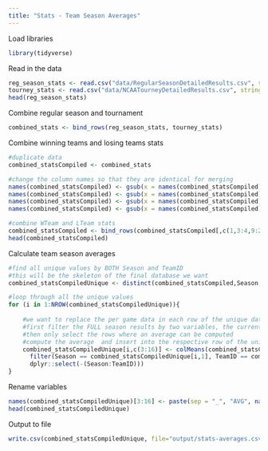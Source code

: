 ---
title: "Stats - Team Season Averages"
---

Load libraries
```{r, warning=FALSE, message=FALSE}
library(tidyverse)
```

Read in the data
```{r}
reg_season_stats <- read.csv("data/RegularSeasonDetailedResults.csv", stringsAsFactors = FALSE)
tourney_stats <- read.csv("data/NCAATourneyDetailedResults.csv", stringsAsFactors = FALSE)
head(reg_season_stats)
```

Combine regular season and tournament
```{r}
combined_stats <- bind_rows(reg_season_stats, tourney_stats)
```

Combine winning teams and losing teams stats
```{r}
#duplicate data
combined_statsCompiled <- combined_stats

#change the column names so that they are identical for merging
names(combined_statsCompiled) <- gsub(x = names(combined_statsCompiled), pattern = "WTeam", replacement = "Team")
names(combined_statsCompiled) <- gsub(x = names(combined_statsCompiled), pattern = "LTeam", replacement = "Team")
names(combined_statsCompiled) <- gsub(x = names(combined_statsCompiled), pattern = "W", replacement = "")
names(combined_statsCompiled) <- gsub(x = names(combined_statsCompiled), pattern = "L", replacement = "")

#combine WTeam and LTeam stats
combined_statsCompiled <- bind_rows(combined_statsCompiled[,c(1,3:4,9:21)],combined_statsCompiled[,c(1,5:6,22:34)])
head(combined_statsCompiled)
```

Calculate team season averages
```{r}
#find all unique values by BOTH Season and TeamID
#this will be the skeleton of the final database we want
combined_statsCompiledUnique <- distinct(combined_statsCompiled,Season, TeamID, .keep_all = TRUE)

#loop through all the unique values
for (i in 1:NROW(combined_statsCompiledUnique)){
    
    #we want to replace the per game data in each row of the unique data frame with averages for that team in that season
    #first filter the FULL season results by two variables, the current row SEASON and TEAM ID
    #then only select the rows where an average can be computed
    #compute the average  and insert into the respective row of the unique data frame
    combined_statsCompiledUnique[i,c(3:16)] <- colMeans(combined_statsCompiled %>%
      filter(Season == combined_statsCompiledUnique[i,1], TeamID == combined_statsCompiledUnique[i,2]) %>%
      dplyr::select(-(Season:TeamID)))
}
```

Rename variables
```{r}
names(combined_statsCompiledUnique)[3:16] <- paste(sep = "_", "AVG", names(combined_statsCompiledUnique)[3:16])
head(combined_statsCompiledUnique)
```

Output to file
```{r}
write.csv(combined_statsCompiledUnique, file="output/stats-averages.csv", row.names = FALSE)
```


